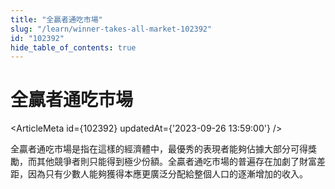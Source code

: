 ```yaml
---
title: "全贏者通吃市場"
slug: "/learn/winner-takes-all-market-102392"
id: "102392"
hide_table_of_contents: true
---
```



# 全贏者通吃市場

<ArticleMeta id={102392} updatedAt={'2023-09-26 13:59:00'} />
<div className='border-solid border-b border-t-0 my-4 border-[var(--ifm-color-gray-300)]' />

全贏者通吃市場是指在這樣的經濟體中，最優秀的表現者能夠佔據大部分可得獎勵，而其他競爭者則只能得到極少份額。全贏者通吃市場的普遍存在加劇了財富差距，因為只有少數人能夠獲得本應更廣泛分配給整個人口的逐漸增加的收入。
